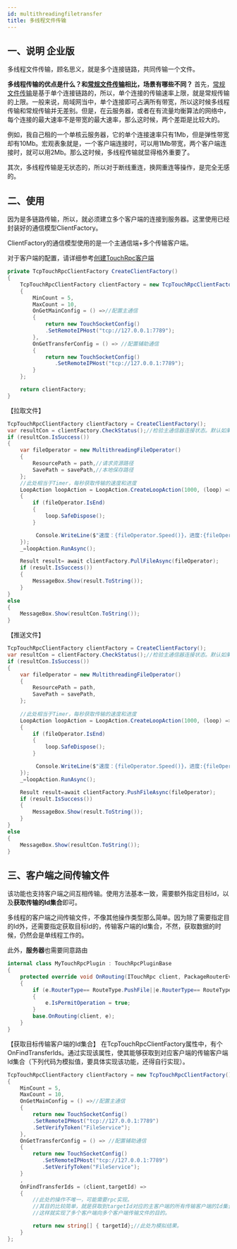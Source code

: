 ```yaml
---
id: multithreadingfiletransfer
title: 多线程文件传输
---
```


## 一、说明 <Tag>企业版</Tag>

多线程文件传输，顾名思义，就是多个连接链路，共同传输一个文件。

**多线程传输的优点是什么？和**[**常规文件传输**](./transferfile.mdx)**相比，场景有哪些不同？**
首先，[常规文件传输](./transferfile.mdx)是基于单个连接链路的，所以，单个连接的传输速率上限，就是常规传输的上限。一般来说，局域网当中，单个连接即可占满所有带宽，所以这时候多线程传输和常规传输并无差别。但是，在云服务器，或者在有流量均衡算法的网络中，每个连接的最大速率不是带宽的最大速率，那么这时候，两个差距是比较大的。

例如，我自己租的一个单核云服务器，它的单个连接速率只有1Mb，但是弹性带宽却有10Mb。宏观表象就是，一个客户端连接时，可以用1Mb带宽，两个客户端连接时，就可以用2Mb。那么这时候，多线程传输就显得格外重要了。

其次，多线程传输是无状态的，所以对于断线重连，换网重连等操作，是完全无感的。

<a name="qLp3q"></a>

## 二、使用

因为是多链路传输，所以，就必须建立多个客户端的连接到服务器。这里使用已经封装好的通信模型ClientFactory。

ClientFactory的通信模型使用的是一个主通信端+多个传输客户端。

对于客户端的配置，请详细参考[创建TouchRpc客户端](./createtouchrpcclient.mdx)

```csharp
private TcpTouchRpcClientFactory CreateClientFactory()
{
    TcpTouchRpcClientFactory clientFactory = new TcpTouchRpcClientFactory()
    {
        MinCount = 5,
        MaxCount = 10,
        OnGetMainConfig = () =>//配置主通信
        {
            return new TouchSocketConfig()
            .SetRemoteIPHost("tcp://127.0.0.1:7789");
        },
        OnGetTransferConfig = () => //配置辅助通信
        {
            return new TouchSocketConfig()
               .SetRemoteIPHost("tcp://127.0.0.1:7789");
        }
    };

    return clientFactory;
}
```

【拉取文件】

```csharp
TcpTouchRpcClientFactory clientFactory = CreateClientFactory();
var resultCon = clientFactory.CheckStatus();//检验主通信器连接状态。默认如果没有连接，则会建立。
if (resultCon.IsSuccess())
{
    var fileOperator = new MultithreadingFileOperator()
    {
        ResourcePath = path,//请求资源路径
        SavePath = savePath,//本地保存路径
    };
    //此处相当于Timer，每秒获取传输的速度和进度
	LoopAction loopAction = LoopAction.CreateLoopAction(1000, (loop) => 
	{
   	    if (fileOperator.IsEnd)
    	{
       	    loop.SafeDispose();
   	    }

   	     Console.WriteLine($"速度：{fileOperator.Speed()}，进度:{fileOperator.Progress}");
	});
	_=loopAction.RunAsync();

    Result result= await clientFactory.PullFileAsync(fileOperator);
    if (result.IsSuccess())
    {
        MessageBox.Show(result.ToString());
    }
}
else
{
    MessageBox.Show(resultCon.ToString());
}

```

【推送文件】

```csharp
TcpTouchRpcClientFactory clientFactory = CreateClientFactory();
var resultCon = clientFactory.CheckStatus();//检验主通信器连接状态。默认如果没有连接，则会建立。
if (resultCon.IsSuccess())
{
    var fileOperator = new MultithreadingFileOperator()
    {
        ResourcePath = path,
        SavePath = savePath,
    };
    
    //此处相当于Timer，每秒获取传输的速度和进度
	LoopAction loopAction = LoopAction.CreateLoopAction(1000, (loop) => 
	{
   	    if (fileOperator.IsEnd)
    	{
       	    loop.SafeDispose();
   	    }

   	     Console.WriteLine($"速度：{fileOperator.Speed()}，进度:{fileOperator.Progress}");
	});
	_=loopAction.RunAsync();

    Result result=await clientFactory.PushFileAsync(fileOperator);
    if (result.IsSuccess())
    {
        MessageBox.Show(result.ToString());
    }
}
else
{
    MessageBox.Show(resultCon.ToString());
}
```

<a name="SPTXq"></a>

## 三、客户端之间传输文件

该功能也支持客户端之间互相传输。使用方法基本一致，需要额外指定目标Id，以及**获取传输的Id集合**即可。

多线程的客户端之间传输文件，不像其他操作类型那么简单。因为除了需要指定目的Id外，还需要指定获取目标Id的，传输客户端的Id集合，不然，获取数据的时候，仍然会是单线程工作的。

此外，**服务器**也需要同意路由

```csharp
internal class MyTouchRpcPlugin : TouchRpcPluginBase
{
    protected override void OnRouting(ITouchRpc client, PackageRouterEventArgs e)
    {
        if (e.RouterType== RouteType.PushFile||e.RouterType== RouteType.PullFile)
        {
            e.IsPermitOperation = true;
        }
        base.OnRouting(client, e);
    }
}
```

【获取目标传输客户端的Id集合】
在TcpTouchRpcClientFactory属性中，有个OnFindTransferIds。通过实现该属性，使其能够获取到对应客户端的传输客户端Id集合（下列代码为模拟值，要具体实现该功能，还得自行实现）。

```csharp
TcpTouchRpcClientFactory clientFactory = new TcpTouchRpcClientFactory()
{
    MinCount = 5,
    MaxCount = 10,
    OnGetMainConfig = () =>//配置主通信
    {
        return new TouchSocketConfig()
        .SetRemoteIPHost("tcp://127.0.0.1:7789")
        .SetVerifyToken("FileService");
    },
    OnGetTransferConfig = () => //配置辅助通信
    {
        return new TouchSocketConfig()
           .SetRemoteIPHost("tcp://127.0.0.1:7789")
           .SetVerifyToken("FileService");
    }
    ,
    OnFindTransferIds = (client,targetId) => 
    {
        //此处的操作不唯一，可能需要rpc实现。
        //其目的比较简单，就是获取到targetId对应的主客户端的所有传输客户端的Id集合。
        //这样就实现了多个客户端向多个客户端传输文件的目的。

        return new string[] { targetId};//此处为模拟结果。
    }
};
```
